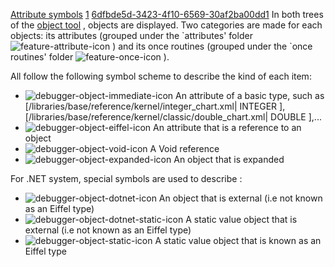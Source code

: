 [[Property:title|Attribute symbols]]
[[Property:weight|1]]
[[Property:uuid|6dfbde5d-3423-4f10-6569-30af2ba00dd1]]
In both trees of the [[Object tool|object tool]] , objects are displayed. Two categories are made for each objects: its attributes (grouped under the `attributes' folder  [[Image:feature-attribute-icon]]  ) and its once routines (grouped under the `once routines' folder  [[Image:feature-once-icon]]  ). 

All follow the following symbol scheme to describe the kind of each item:
*   [[Image:debugger-object-immediate-icon]]  An attribute of a basic type, such as <eiffel>[/libraries/base/reference/kernel/integer_chart.xml| INTEGER  ]</eiffel>, <eiffel>[/libraries/base/reference/kernel/classic/double_chart.xml| DOUBLE  ]</eiffel>,... 
*   [[Image:debugger-object-eiffel-icon]]  An attribute that is a reference to an object 
*   [[Image:debugger-object-void-icon]]  A Void reference 
*   [[Image:debugger-object-expanded-icon]]  An object that is expanded 

For .NET system, special symbols are used to describe :
*   [[Image:debugger-object-dotnet-icon]]  An object that is external (i.e not known as an Eiffel type) 
*   [[Image:debugger-object-dotnet-static-icon]]  A static value object that is external (i.e not known as an Eiffel type) 
*   [[Image:debugger-object-static-icon]]  A static value object that is known as an Eiffel type 




